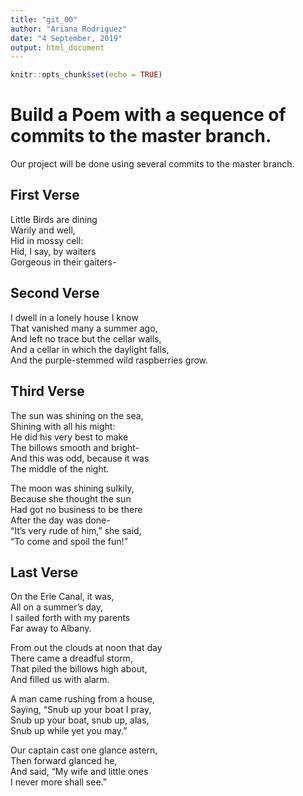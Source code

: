---
title: "git_00"
author: "Ariana Rodriguez"
date: "4 September, 2019"
output: html_document
---

```{r setup, include=FALSE}
knitr::opts_chunk$set(echo = TRUE)
```
# Build a Poem with a sequence of commits to the master branch.
Our project will be done using several commits to the master branch.
<!-- Do not modify or change any text in "!--" bracketed areas such as this --- these are instructions to
you, if you change any of this the git program will notice it and compromise your git merging strategy !-->

## First Verse 
<!--Put the first five lines of a poem by Lewis Carrol in this section!-->

Little Birds are dining   
Warily and well,  
Hid in mossy cell:  
Hid, I say, by waiters  
Gorgeous in their gaiters-  

## Second Verse
<!--Put the first five lines of a poem by Robert Frost here!-->

I dwell in a lonely house I know  
That vanished many a summer ago,  
And left no trace but the cellar walls,   
And a cellar in which the daylight falls,    
And the purple-stemmed wild raspberries grow.  

## Third Verse
<!--Put the first two verses of The Walrus and the Carpenter here!-->

The sun was shining on the sea,  
Shining with all his might:  
He did his very best to make  
The billows smooth and bright-  
And this was odd, because it was  
The middle of the night.  

The moon was shining sulkily,  
Because she thought the sun  
Had got no business to be there  
After the day was done-  
"It's very rude of him," she said,  
"To come and spoil the fun!"  

## Last Verse
<!--Put a short poem of your choice 8-20 lines,here!-->

On the Erie Canal, it was,  
All on a summer's day,  
I sailed forth with my parents  
Far away to Albany.  

From out the clouds at noon that day   
There came a dreadful storm,  
That piled the billows high about,  
And filled us with alarm.  

A man came rushing from a house,  
Saying, "Snub up your boat I pray,  
Snub up your boat, snub up, alas,  
Snub up while yet you may."  

Our captain cast one glance astern,  
Then forward glanced he,  
And said, "My wife and little ones  
I never more shall see." 
